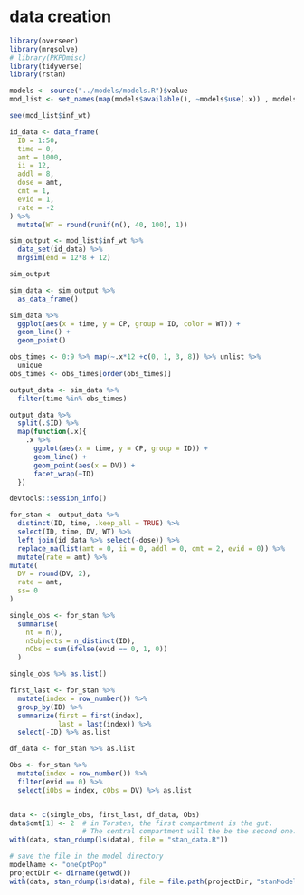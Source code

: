 # data creation

```r
library(overseer)
library(mrgsolve)
# library(PKPDmisc)
library(tidyverse)
library(rstan)
```

```r
models <- source("../models/models.R")$value
mod_list <- set_names(map(models$available(), ~models$use(.x)) , models$available())
```

```r
see(mod_list$inf_wt)
```

```r
id_data <- data_frame(
  ID = 1:50,
  time = 0,
  amt = 1000,
  ii = 12,
  addl = 8,
  dose = amt,
  cmt = 1,
  evid = 1, 
  rate = -2
) %>%
  mutate(WT = round(runif(n(), 40, 100), 1))
```


```r
sim_output <- mod_list$inf_wt %>% 
  data_set(id_data) %>%
  mrgsim(end = 12*8 + 12)

sim_output
```

```r
sim_data <- sim_output %>% 
  as_data_frame() 

sim_data %>%
  ggplot(aes(x = time, y = CP, group = ID, color = WT)) + 
  geom_line() +
  geom_point()
```

```r
obs_times <- 0:9 %>% map(~.x*12 +c(0, 1, 3, 8)) %>% unlist %>%
  unique
obs_times <- obs_times[order(obs_times)]
```

```r
output_data <- sim_data %>% 
  filter(time %in% obs_times)
```


```r
output_data %>%
  split(.$ID) %>% 
  map(function(.x){
    .x %>%
      ggplot(aes(x = time, y = CP, group = ID)) +
      geom_line() +
      geom_point(aes(x = DV)) + 
      facet_wrap(~ID)
  })
```

```r
devtools::session_info()
```

```r
for_stan <- output_data %>%
  distinct(ID, time, .keep_all = TRUE) %>%
  select(ID, time, DV, WT) %>%
  left_join(id_data %>% select(-dose)) %>%
  replace_na(list(amt = 0, ii = 0, addl = 0, cmt = 2, evid = 0)) %>%
  mutate(rate = amt) %>%
mutate(
  DV = round(DV, 2),
  rate = amt,
  ss= 0
)

single_obs <- for_stan %>%
  summarise(
    nt = n(),
    nSubjects = n_distinct(ID),
    nObs = sum(ifelse(evid == 0, 1, 0))
  )

single_obs %>% as.list()

first_last <- for_stan %>%
  mutate(index = row_number()) %>%
  group_by(ID) %>%
  summarize(first = first(index),
            last = last(index)) %>%
  select(-ID) %>% as.list

df_data <- for_stan %>% as.list

Obs <- for_stan %>%
  mutate(index = row_number()) %>%
  filter(evid == 0) %>%
  select(iObs = index, cObs = DV) %>% as.list


data <- c(single_obs, first_last, df_data, Obs)
data$cmt[1] <- 2  # in Torsten, the first compartment is the gut.
                  # The central compartment will the be the second one.
with(data, stan_rdump(ls(data), file = "stan_data.R"))

# save the file in the model directory
modelName <- "oneCptPop"
projectDir <- dirname(getwd())
with(data, stan_rdump(ls(data), file = file.path(projectDir, "stanModel", paste0(modelName, ".data.R"))))

```
